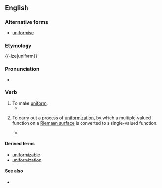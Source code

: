 
==English==
===Alternative forms===
*[[uniformise]]
===Etymology===

{{-ize|uniform}}
===Pronunciation===
*{{IPA|ˈjunifoʊɹmaɪz}}

===Verb===
{{en-verb|uniformiz|ing}}

# To make [[uniform]].
#*{{quote-book|2004|Toivo Miljan|Historical Dictionary of Estonia|page=294|isbn=0810849046|url=http://books.google.com/books?id=XKWRct15XfkC|
passage=... who in vivid contrast to Kabin pursued a deliberate policy of Russification and '''uniformization''' with the rest of the Soviet Union. }}
# {{mathematics}} To carry out a process of [[uniformization]], by which a multiple-valued function on a [[Riemann surface]] is converted to a single-valued function. 
#*{{quote-book|2000|Ludwig Bieberbach|Conformal Mapping|page=198|url=http://books.google.com/books?id=2D0eIxW3784C|isbn=0821821059|
passage=It is clear that these functions are also the only ones to be '''uniformized''' by the simple mapping of the Riemann surface, for of course any function that is single-valued in ''t'' must have been, before the mapping, a single-valued function on the Riemann surface. }}

====Derived terms====
*[[uniformizable]]
*[[uniformization]]

====See also====
*{{pedialite|uniformization (set theory)}}